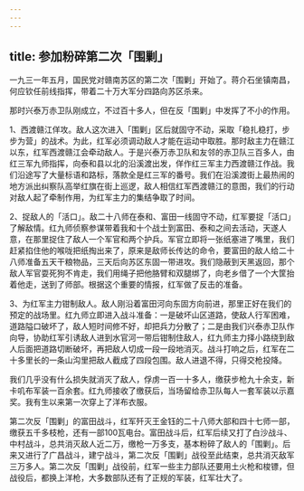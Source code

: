 ```yaml
---
---
---
```

title: 参加粉碎第二次「围剿」
---




一九三一年五月，国民党对赣南苏区的第二次「围剿」开始了。蒋介石坐镇南昌，何应钦任前线指挥，带着二十万大军分四路向苏区杀来。

那时兴泰万赤卫队刚成立，不过百十多人，但在反「围剿」中发挥了不小的作用。

1、西渡赣江佯攻。敌人这次进入「围剿」区后就固守不动，采取「稳扎稳打，步步为营」的战术。为此，红军必须调动敌人才能在运动中取胜。那时敌主力在赣江以东，红军西渡赣江会牵动敌人。于是兴泰万赤卫队和友邻的赤卫队三百多人，由红三军九师指挥，向泰和县以北的沿溪渡出发，佯作红三军主力西渡赣江作战。我们沿途写了大量标语和路标，落款全是红三军的番号。我们在沿溪渡街上最热闹的地方派出纠察队高举红旗在街上巡逻，敌人相信红军西渡赣江的意图，我们的行动对敌人起了牵制作用，为红军主力的集结争取了时间。

2、捉敌人的「活口」。敌二十八师在泰和、富田一线固守不动，红军要捉「活口」了解敌情。红九师侦察参谋带着我和十个战士到富田、泰和之间去活动，天遂人意，在那里捉住了敌人一个军官和两个护兵。军官立即将一张纸塞进了嘴里，我们赶紧掐住他的喉咙把纸掏出来了，原来是敌师长传达的命令，要富田的敌人给二十八师准备五天干粮物品，三天后向苏区东固一带进攻。我们隐蔽到天黑返回，那个敌人军官耍死狗不肯走，我们用绳子把他胳臂和双腿绑了，向老乡借了一个大筐抬着他走，送到了师部。根据这个重要的情报，红军做了反击的准备。

3、为红军主力钳制敌人。敌人刚沿着富田河向东固方向前进，那里正好在我们的预定的战场里。红九师立即进入战斗准备：一是破坏山区道路，使敌人行军困难，道路隘口破坏了，敌人短时间修不好，却把兵力分散了；二是由我们兴泰赤卫队作向导，协助红军引诱敌人进到水官河一带后钳制住敌人，红九师主力择小路绕到敌人后面把道路切断破坏，再把敌人切成一段一段地消灭。战斗打响之后，红军在二十多里长的一条山沟里把敌人截成了四段包围。敌人进退不得，只得交枪投降。

我们几乎没有什么损失就消灭了敌人，俘虏一百一十多人，缴获步枪九十余支，新卡叽布军装一百余套。红九师接收了缴获后，当场留给赤卫队每人一套军装以示嘉奖。我有生以来第一次穿上了洋布衣服。

第二次反「围剿」的富田战斗，红军歼灭王金钰的二十八师大部和四十七师一部，缴获五千多枝枪，还有一部100瓦电台。富田战斗后，红军后续又打了白沙战斗、中村战斗，总共消灭敌人近二万，缴枪一万多支，基本粉碎了敌人的「围剿」。后来又进行了广昌战斗，建宁战斗，第二次反「围剿」战役至此结束，总共消灭敌军三万多人。第二次反「围剿」战役前，红军一些主力部队还要用土火枪和梭镖，但战役后，都换上洋枪，大多数部队还有了正规的军装，红军壮大了。